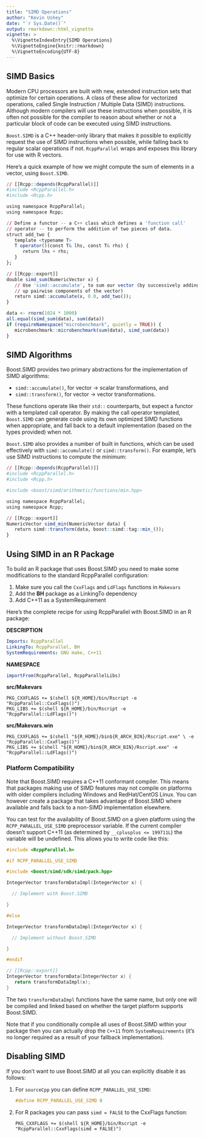 ```yaml
---
title: "SIMD Operations"
author: "Kevin Ushey"
date: "`r Sys.Date()`"
output: rmarkdown::html_vignette
vignette: >
  %\VignetteIndexEntry{SIMD Operations}
  %\VignetteEngine{knitr::rmarkdown}
  %\VignetteEncoding{UTF-8}
---
```


## SIMD Basics

Modern CPU processors are built with new, extended instruction sets that optimize for certain operations. A class of these allow for vectorized operations, called Single Instruction / Multiple Data (SIMD) instructions. Although modern compilers will use these instructions when possible, it is often not possible for the compiler to reason about whether or not a particular block of code can be executed using SIMD instructions.

`Boost.SIMD` is a C++ header-only library that makes it possible to explicitly request the use of SIMD instructions when possible, while falling back to regular scalar operations if not. `RcppParallel` wraps and exposes this library for use with R vectors.

Here's a quick example of how we might compute the sum of elements in a vector, using `Boost.SIMD`.

```r
// [[Rcpp::depends(RcppParallel)]]
#include <RcppParallel.h>
#include <Rcpp.h>

using namespace RcppParallel;
using namespace Rcpp;

// Define a functor -- a C++ class which defines a 'function call'
// operator -- to perform the addition of two pieces of data.
struct add_two {
   template <typename T>
   T operator()(const T& lhs, const T& rhs) {
      return lhs + rhs;
   }
};

// [[Rcpp::export]]
double simd_sum(NumericVector x) {
   // Use 'simd::accumulate', to sum our vector (by successively adding
   // up pairwise components of the vector)
   return simd::accumulate(x, 0.0, add_two());
}
```

```r
data <- rnorm(1024 * 1000)
all.equal(simd_sum(data), sum(data))
if (requireNamespace("microbenchmark", quietly = TRUE)) {
   microbenchmark::microbenchmark(sum(data), simd_sum(data))
}
```


## SIMD Algorithms

Boost.SIMD provides two primary abstractions for the implementation of SIMD algorithms:

- `simd::accumulate()`, for vector -> scalar transformations, and
- `simd::transform()`,  for vector -> vector transformations.

These functions operate like their `std::` counterparts, but expect a functor with a templated call operator. By making the call operator templated, `Boost.SIMD` can generate code using its own optimized SIMD functions when appropriate, and fall back to a default implementation (based on the types provided) when not.

`Boost.SIMD` also provides a number of built in functions, which can be used effectively with `simd::accumulate()` or `simd::transform()`. For example, let's use SIMD instructions to compute the minimum:

```r
// [[Rcpp::depends(RcppParallel)]]
#include <RcppParallel.h>
#include <Rcpp.h>

#include <boost/simd/arithmetic/functions/min.hpp>

using namespace RcppParallel;
using namespace Rcpp;

// [[Rcpp::export]]
NumericVector simd_min(NumericVector data) {
   return simd::transform(data, boost::simd::tag::min_());
}
```

## Using SIMD in an R Package

To build an R package that uses Boost.SIMD you need to make some modifications to the standard RcppParallel configuration:

1. Make sure you call the `CxxFlags` and `LdFlags` functions in `Makevars`
2. Add the **BH** package as a LinkingTo dependency
3. Add C++11 as a SystemRequirement

Here's the complete recipe for using RcppParallel with Boost.SIMD in an R package:

**DESCRIPTION**

```yaml
Imports: RcppParallel
LinkingTo: RcppParallel, BH
SystemRequirements: GNU make, C++11
```

**NAMESPACE**

```R
importFrom(RcppParallel, RcppParallelLibs)
```

**src/Makevars**

```make
PKG_CXXFLAGS += $(shell ${R_HOME}/bin/Rscript -e "RcppParallel::CxxFlags()")
PKG_LIBS += $(shell ${R_HOME}/bin/Rscript -e "RcppParallel::LdFlags()")
```

**src/Makevars.win**

```make
PKG_CXXFLAGS += $(shell "${R_HOME}/bin${R_ARCH_BIN}/Rscript.exe" \ -e "RcppParallel::CxxFlags()")
PKG_LIBS += $(shell "${R_HOME}/bin${R_ARCH_BIN}/Rscript.exe" -e "RcppParallel::LdFlags()")
```

### Platform Compatibility

Note that Boost.SIMD requires a C++11 conformant compiler. This means that packages making use of SIMD features may not compile on platforms with older compilers including Windows and RedHat/CentOS Linux. You can however create a package that takes advantage of Boost.SIMD where available and falls back to a non-SIMD implementation elsewhere.

You can test for the availability of Boost.SIMD on a given platform using the `RCPP_PARALLEL_USE_SIMD` preprocessor variable. If the current compiler doesn't support C++11 (as determined by `__cplusplus <= 199711L`) the variable will be undefined. This allows you to write code like this:

```cpp
#include <RcppParallel.h>

#if RCPP_PARALLEL_USE_SIMD

#include <boost/simd/sdk/simd/pack.hpp>

IntegerVector transformDataImpl(IntegerVector x) {

  // Implement with Boost.SIMD

}

#else

IntegerVector transformDataImpl(IntegerVector x) {

  // Implement without Boost.SIMD

}

#endif

// [[Rcpp::export]]
IntegerVector transformData(IntegerVector x) {
   return transformDataImpl(x);
}

```

The two `transformDataImpl` functions have the same name, but only one will be compiled and linked based on whether the target platform supports Boost.SIMD. 

Note that if you conditionally compile all uses of Boost.SIMD within your package then you can actually drop the `C++11` from `SystemRequirements` (it's no longer required as a result of your fallback implementation).

## Disabling SIMD

If you don't want to use Boost.SIMD at all you can explicitly disable it as follows:

1. For `sourceCpp` you can define `RCPP_PARALLEL_USE_SIMD`:

    ```cpp
    #define RCPP_PARALLEL_USE_SIMD 0
    ```

2. For R packages you can pass `simd = FALSE` to the CxxFlags function:

    ```make
    PKG_CXXFLAGS += $(shell ${R_HOME}/bin/Rscript -e "RcppParallel::CxxFlags(simd = FALSE)")
    ```
   

   






   






